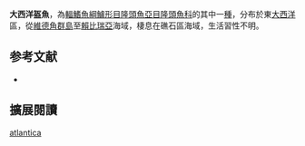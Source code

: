 {{Speciesbox
| name = 大西洋盔魚
| status = LC
| status_system = IUCN3.1
| genus = Coris
| species = atlantica
| authority = [[Günther|Günther]], 1862
| synonyms = *''Coris guineensis''<br /><small>Bleeker, 1863</small>
*''Coris hupferi''<br /><small>Fischer, 1885</small>
}}

'''大西洋盔魚'''，為[[輻鰭魚綱|輻鰭魚綱]][[鱸形目|鱸形目]][[隆頭魚亞目|隆頭魚亞目]][[隆頭魚科|隆頭魚科]]的其中一[[種|種]]，分布於東[[大西洋|大西洋]]區，從[[維德角群島|維德角群島]]至[[賴比瑞亞|賴比瑞亞]]海域，棲息在礁石區海域，生活習性不明。
==参考文献==
*{{FishBase_species|genus=Coris|species=atlantica|year=2013|month=7}}
== 擴展閱讀 ==
{{refbegin}}
{{wikispecies-inline|Coris atlantica|大西洋盔魚}}
{{refend}}
{{Taxonbar|from=Q2900970}}

[[Category:盔魚屬|atlantica]]


{{鱸形目小作品}}